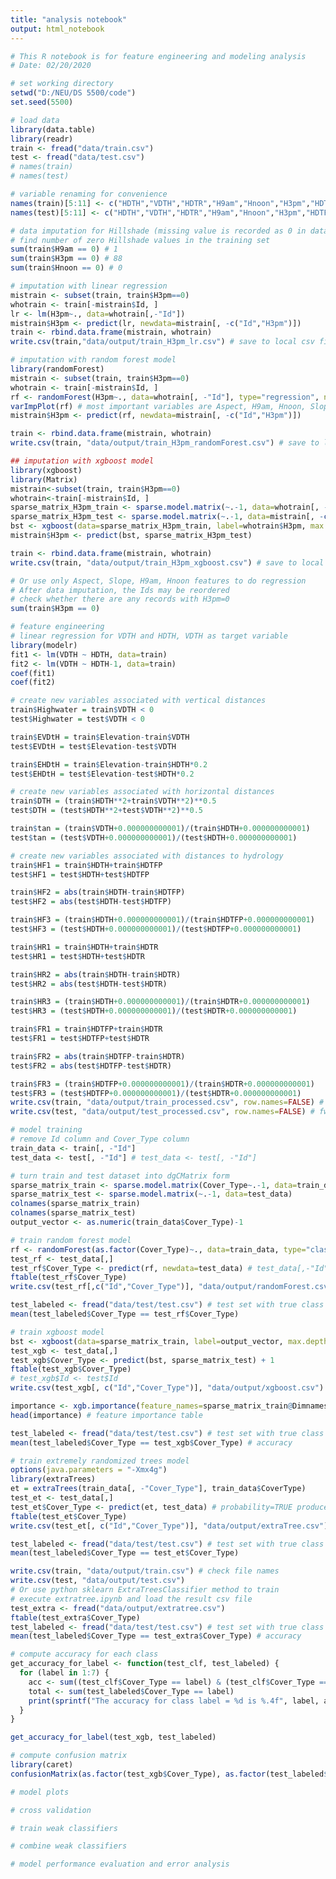 ```yaml
---
title: "analysis notebook"
output: html_notebook
---
```


```r
# This R notebook is for feature engineering and modeling analysis
# Date: 02/20/2020

# set working directory
setwd("D:/NEU/DS 5500/code")
set.seed(5500)
```

```r
# load data
library(data.table)
library(readr)
train <- fread("data/train.csv")
test <- fread("data/test.csv")
# names(train)
# names(test)
```

```r
# variable renaming for convenience
names(train)[5:11] <- c("HDTH","VDTH","HDTR","H9am","Hnoon","H3pm","HDTFP")  
names(test)[5:11] <- c("HDTH","VDTH","HDTR","H9am","Hnoon","H3pm","HDTFP")
```

```r
# data imputation for Hillshade (missing value is recorded as 0 in dataset) 
# find number of zero Hillshade values in the training set
sum(train$H9am == 0) # 1
sum(train$H3pm == 0) # 88
sum(train$Hnoon == 0) # 0
```

```r
# imputation with linear regression
mistrain <- subset(train, train$H3pm==0) 
whotrain <- train[-mistrain$Id, ]
lr <- lm(H3pm~., data=whotrain[,-"Id"])
mistrain$H3pm <- predict(lr, newdata=mistrain[, -c("Id","H3pm")])
train <- rbind.data.frame(mistrain, whotrain)
write.csv(train,"data/output/train_H3pm_lr.csv") # save to local csv file
```

```r
# imputation with random forest model
library(randomForest)
mistrain <- subset(train, train$H3pm==0)
whotrain <- train[-mistrain$Id, ]
rf <- randomForest(H3pm~., data=whotrain[, -"Id"], type="regression", ntree=100)
varImpPlot(rf) # most important variables are Aspect, H9am, Hnoon, Slope
mistrain$H3pm <- predict(rf, newdata=mistrain[, -c("Id","H3pm")])

train <- rbind.data.frame(mistrain, whotrain)
write.csv(train, "data/output/train_H3pm_randomForest.csv") # save to local csv file
```

```r
## imputation with xgboost model
library(xgboost)
library(Matrix)
mistrain<-subset(train, train$H3pm==0)
whotrain<-train[-mistrain$Id, ]
sparse_matrix_H3pm_train <- sparse.model.matrix(~.-1, data=whotrain[, -c("Id","H3pm")])
sparse_matrix_H3pm_test <- sparse.model.matrix(~.-1, data=mistrain[, -c("Id","H3pm")])
bst <- xgboost(data=sparse_matrix_H3pm_train, label=whotrain$H3pm, max.depth=8, max_delta_step=6, colsample_bytree=0.9, colsample_bylevel=0.8, min_child_weight=4, eta=0.05, gamma=2, subsampe=0.95, nthread=4, nround=1200, objective="reg:linear")
mistrain$H3pm <- predict(bst, sparse_matrix_H3pm_test)

train <- rbind.data.frame(mistrain, whotrain)
write.csv(train, "data/output/train_H3pm_xgboost.csv") # save to local csv file
```

```r
# Or use only Aspect, Slope, H9am, Hnoon features to do regression
# After data imputation, the Ids may be reordered
# check whether there are any records with H3pm=0
sum(train$H3pm == 0)
```

```r
# feature engineering
# linear regression for VDTH and HDTH, VDTH as target variable
library(modelr)
fit1 <- lm(VDTH ~ HDTH, data=train)
fit2 <- lm(VDTH ~ HDTH-1, data=train)
coef(fit1)
coef(fit2)
```

```r
# create new variables associated with vertical distances
train$Highwater = train$VDTH < 0
test$Highwater = test$VDTH < 0

train$EVDtH = train$Elevation-train$VDTH
test$EVDtH = test$Elevation-test$VDTH

train$EHDtH = train$Elevation-train$HDTH*0.2
test$EHDtH = test$Elevation-test$HDTH*0.2

# create new variables associated with horizontal distances
train$DTH = (train$HDTH**2+train$VDTH**2)**0.5
test$DTH = (test$HDTH**2+test$VDTH**2)**0.5

train$tan = (train$VDTH+0.000000000001)/(train$HDTH+0.000000000001)
test$tan = (test$VDTH+0.000000000001)/(test$HDTH+0.000000000001)

# create new variables associated with distances to hydrology
train$HF1 = train$HDTH+train$HDTFP
test$HF1 = test$HDTH+test$HDTFP

train$HF2 = abs(train$HDTH-train$HDTFP)
test$HF2 = abs(test$HDTH-test$HDTFP)

train$HF3 = (train$HDTH+0.000000000001)/(train$HDTFP+0.000000000001)
test$HF3 = (test$HDTH+0.000000000001)/(test$HDTFP+0.000000000001)

train$HR1 = train$HDTH+train$HDTR
test$HR1 = test$HDTH+test$HDTR

train$HR2 = abs(train$HDTH-train$HDTR)
test$HR2 = abs(test$HDTH-test$HDTR)

train$HR3 = (train$HDTH+0.000000000001)/(train$HDTR+0.000000000001)
test$HR3 = (test$HDTH+0.000000000001)/(test$HDTR+0.000000000001)

train$FR1 = train$HDTFP+train$HDTR
test$FR1 = test$HDTFP+test$HDTR

train$FR2 = abs(train$HDTFP-train$HDTR)
test$FR2 = abs(test$HDTFP-test$HDTR)

train$FR3 = (train$HDTFP+0.000000000001)/(train$HDTR+0.000000000001)
test$FR3 = (test$HDTFP+0.000000000001)/(test$HDTR+0.000000000001)
write.csv(train, "data/output/train_processed.csv", row.names=FALSE) # write_csv from readr
write.csv(test, "data/output/test_processed.csv", row.names=FALSE) # fwrite from data.table 
```

```r
# model training
# remove Id column and Cover_Type column
train_data <- train[, -"Id"]
test_data <- test[, -"Id"] # test_data <- test[, -"Id"]

# turn train and test dataset into dgCMatrix form
sparse_matrix_train <- sparse.model.matrix(Cover_Type~.-1, data=train_data)
sparse_matrix_test <- sparse.model.matrix(~.-1, data=test_data)
colnames(sparse_matrix_train)
colnames(sparse_matrix_test)
output_vector <- as.numeric(train_data$Cover_Type)-1
```

```r
# train random forest model
rf <- randomForest(as.factor(Cover_Type)~., data=train_data, type="class", ntree=200)
test_rf <- test_data[,]
test_rf$Cover_Type <- predict(rf, newdata=test_data) # test_data[,-"Id"]?
ftable(test_rf$Cover_Type)
write.csv(test_rf[,c("Id","Cover_Type")], "data/output/randomForest.csv")

test_labeled <- fread("data/test/test.csv") # test set with true class label
mean(test_labeled$Cover_Type == test_rf$Cover_Type)
```

```r
# train xgboost model
bst <- xgboost(data=sparse_matrix_train, label=output_vector, max.depth=25, colsample_bytree=1, eta=0.7, gamma=1, subsampe=1, nthread=2, nround=40, num_class=7, objective="multi:softmax")
test_xgb <- test_data[,]
test_xgb$Cover_Type <- predict(bst, sparse_matrix_test) + 1
ftable(test_xgb$Cover_Type)
# test_xgb$Id <- test$Id
write.csv(test_xgb[, c("Id","Cover_Type")], "data/output/xgboost.csv")

importance <- xgb.importance(feature_names=sparse_matrix_train@Dimnames[[2]], model=bst)
head(importance) # feature importance table

test_labeled <- fread("data/test/test.csv") # test set with true class label
mean(test_labeled$Cover_Type == test_xgb$Cover_Type) # accuracy
```

```r
# train extremely randomized trees model
options(java.parameters = "-Xmx4g")
library(extraTrees)
et = extraTrees(train_data[, -"Cover_Type"], train_data$CoverType)
test_et <- test_data[,]
test_et$Cover_Type <- predict(et, test_data) # probability=TRUE produces probabilities
ftable(test_et$Cover_Type)
write.csv(test_et[, c("Id","Cover_Type")], "data/output/extraTree.csv")

test_labeled <- fread("data/test/test.csv") # test set with true class label
mean(test_labeled$Cover_Type == test_et$Cover_Type)

write.csv(train, "data/output/train.csv") # check file names
write.csv(test, "data/output/test.csv")
# Or use python sklearn ExtraTreesClassifier method to train
# execute extratree.ipynb and load the result csv file
test_extra <- fread("data/output/extratree.csv")
ftable(test_extra$Cover_Type)
test_labeled <- fread("data/test/test.csv") # test set with true class label
mean(test_labeled$Cover_Type == test_extra$Cover_Type) # accuracy
```

```r
# compute accuracy for each class
get_accuracy_for_label <- function(test_clf, test_labeled) {
  for (label in 1:7) {
    acc <- sum((test_clf$Cover_Type == label) & (test_clf$Cover_Type == test_labeled$Cover_Type))
    total <- sum(test_labeled$Cover_Type == label)
    print(sprintf("The accuracy for class label = %d is %.4f", label, acc/total))
  }
} 

get_accuracy_for_label(test_xgb, test_labeled)

# compute confusion matrix
library(caret)
confusionMatrix(as.factor(test_xgb$Cover_Type), as.factor(test_labeled$Cover_Type))
```

```r
# model plots

# cross validation

# train weak classifiers

# combine weak classifiers

# model performance evaluation and error analysis
```

